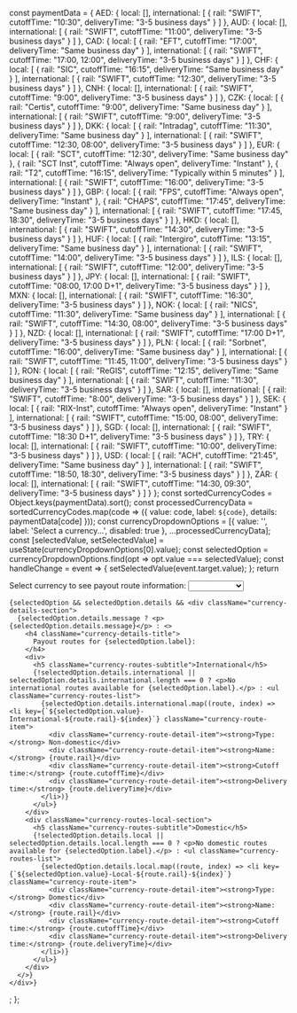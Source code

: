  const paymentData = {
    AED: {
      local: [],
      international: [
        { rail: "SWIFT", cutoffTime: "10:30", deliveryTime: "3-5 business days" }
      ]
    },
    AUD: {
      local: [],
      international: [
        { rail: "SWIFT", cutoffTime: "11:00", deliveryTime: "3-5 business days" }
      ]
    },
    CAD: {
      local: [
        { rail: "EFT", cutoffTime: "17:00", deliveryTime: "Same business day" }
      ],
      international: [
        { rail: "SWIFT", cutoffTime: "17:00, 12:00", deliveryTime: "3-5 business days" }
      ]
    },
    CHF: {
      local: [
        { rail: "SIC", cutoffTime: "16:15", deliveryTime: "Same business day" }
      ],
      international: [
        { rail: "SWIFT", cutoffTime: "12:30", deliveryTime: "3-5 business days" }
      ]
    },
    CNH: {
      local: [],
      international: [
        { rail: "SWIFT", cutoffTime: "9:00", deliveryTime: "3-5 business days" }
      ]
    },
    CZK: {
      local: [
        { rail: "Certis", cutoffTime: "9:00", deliveryTime: "Same business day" }
      ],
      international: [
        { rail: "SWIFT", cutoffTime: "9:00", deliveryTime: "3-5 business days" }
      ]
    },
    DKK: {
      local: [
        { rail: "Intradag", cutoffTime: "11:30", deliveryTime: "Same business day" }
      ],
      international: [
        { rail: "SWIFT", cutoffTime: "12:30, 08:00", deliveryTime: "3-5 business days" }
      ]
    },
    EUR: {
      local: [
        { rail: "SCT", cutoffTime: "12:30", deliveryTime: "Same business day" },
        { rail: "SCT Inst", cutoffTime: "Always open", deliveryTime: "Instant" },
        { rail: "T2", cutoffTime: "16:15", deliveryTime: "Typically within 5 minutes" }
      ],
      international: [
        { rail: "SWIFT", cutoffTime: "16:00", deliveryTime: "3-5 business days" }
      ]
    },
    GBP: {
      local: [
        { rail: "FPS", cutoffTime: "Always open", deliveryTime: "Instant" },
        { rail: "CHAPS", cutoffTime: "17:45", deliveryTime: "Same business day" }
      ],
      international: [
        { rail: "SWIFT", cutoffTime: "17:45, 18:30", deliveryTime: "3-5 business days" }
      ]
    },
    HKD: {
      local: [],
      international: [
        { rail: "SWIFT", cutoffTime: "14:30", deliveryTime: "3-5 business days" }
      ]
    },
    HUF: {
      local: [
        { rail: "Intergiro", cutoffTime: "13:15", deliveryTime: "Same business day" }
      ],
      international: [
        { rail: "SWIFT", cutoffTime: "14:00", deliveryTime: "3-5 business days" }
      ]
    },
    ILS: {
      local: [],
      international: [
        { rail: "SWIFT", cutoffTime: "12:00", deliveryTime: "3-5 business days" }
      ]
    },
    JPY: {
      local: [],
      international: [
        { rail: "SWIFT", cutoffTime: "08:00, 17:00 D+1", deliveryTime: "3-5 business days" }
      ]
    },
    MXN: {
      local: [],
      international: [
        { rail: "SWIFT", cutoffTime: "16:30", deliveryTime: "3-5 business days" }
      ]
    },
    NOK: {
      local: [
        { rail: "NICS", cutoffTime: "11:30", deliveryTime: "Same business day" }
      ],
      international: [
        { rail: "SWIFT", cutoffTime: "14:30, 08:00", deliveryTime: "3-5 business days" }
      ]
    },
    NZD: {
      local: [],
      international: [
        { rail: "SWIFT", cutoffTime: "17:00 D+1", deliveryTime: "3-5 business days" }
      ]
    },
    PLN: {
      local: [
        { rail: "Sorbnet", cutoffTime: "16:00", deliveryTime: "Same business day" }
      ],
      international: [
        { rail: "SWIFT", cutoffTime: "11:45, 11:00", deliveryTime: "3-5 business days" }
      ]
    },
    RON: {
      local: [
        { rail: "ReGIS", cutoffTime: "12:15", deliveryTime: "Same business day" }
      ],
      international: [
        { rail: "SWIFT", cutoffTime: "11:30", deliveryTime: "3-5 business days" }
      ]
    },
    SAR: {
      local: [],
      international: [
        { rail: "SWIFT", cutoffTime: "8:00", deliveryTime: "3-5 business days" }
      ]
    },
    SEK: {
      local: [
        { rail: "RIX-Inst", cutoffTime: "Always open", deliveryTime: "Instant" }
      ],
      international: [
        { rail: "SWIFT", cutoffTime: "15:00, 08:00", deliveryTime: "3-5 business days" }
      ]
    },
    SGD: {
      local: [],
      international: [
        { rail: "SWIFT", cutoffTime: "18:30 D+1", deliveryTime: "3-5 business days" }
      ]
    },
    TRY: {
      local: [],
      international: [
        { rail: "SWIFT", cutoffTime: "10:00", deliveryTime: "3-5 business days" }
      ]
    },
    USD: {
      local: [
        { rail: "ACH", cutoffTime: "21:45", deliveryTime: "Same business day" }
      ],
      international: [
        { rail: "SWIFT", cutoffTime: "18:50, 18:30", deliveryTime: "3-5 business days" }
      ]
    },
    ZAR: {
      local: [],
      international: [
        { rail: "SWIFT", cutoffTime: "14:30, 09:30", deliveryTime: "3-5 business days" }
      ]
    }
  };
  const sortedCurrencyCodes = Object.keys(paymentData).sort();
  const processedCurrencyData = sortedCurrencyCodes.map(code => ({
    value: code,
    label: `${code}`,
    details: paymentData[code]
  }));
  const currencyDropdownOptions = [{
    value: '',
    label: 'Select a currency...',
    disabled: true
  }, ...processedCurrencyData];
  const [selectedValue, setSelectedValue] = useState(currencyDropdownOptions[0].value);
  const selectedOption = currencyDropdownOptions.find(opt => opt.value === selectedValue);
  const handleChange = event => {
    setSelectedValue(event.target.value);
  };
  return <div className="currency-dropdown-container">
    <label htmlFor="currency-routes-dropdown-css" className="currency-dropdown-label">
      Select currency to see payout route information:
    </label>
    <select id="currency-routes-dropdown-css" value={selectedValue} onChange={handleChange} className="currency-dropdown-select">
      {currencyDropdownOptions.map(option => <option key={option.value} value={option.value} disabled={option.disabled}>
        {option.label}
      </option>)}
    </select>

    {selectedOption && selectedOption.details && <div className="currency-details-section">
      {selectedOption.details.message ? <p>{selectedOption.details.message}</p> : <>
        <h4 className="currency-details-title">
          Payout routes for {selectedOption.label}:
        </h4>
        <div>
          <h5 className="currency-routes-subtitle">International</h5>
          {!selectedOption.details.international || selectedOption.details.international.length === 0 ? <p>No international routes available for {selectedOption.label}.</p> : <ul className="currency-routes-list">
            {selectedOption.details.international.map((route, index) => <li key={`${selectedOption.value}-International-${route.rail}-${index}`} className="currency-route-item">
              <div className="currency-route-detail-item"><strong>Type:</strong> Non-domestic</div>
              <div className="currency-route-detail-item"><strong>Name:</strong> {route.rail}</div>
              <div className="currency-route-detail-item"><strong>Cutoff time:</strong> {route.cutoffTime}</div>
              <div className="currency-route-detail-item"><strong>Delivery time:</strong> {route.deliveryTime}</div>
            </li>)}
          </ul>}
        </div>
        <div className="currency-routes-local-section">
          <h5 className="currency-routes-subtitle">Domestic</h5>
          {!selectedOption.details.local || selectedOption.details.local.length === 0 ? <p>No domestic routes available for {selectedOption.label}.</p> : <ul className="currency-routes-list">
            {selectedOption.details.local.map((route, index) => <li key={`${selectedOption.value}-Local-${route.rail}-${index}`} className="currency-route-item">
              <div className="currency-route-detail-item"><strong>Type:</strong> Domestic</div>
              <div className="currency-route-detail-item"><strong>Name:</strong> {route.rail}</div>
              <div className="currency-route-detail-item"><strong>Cutoff time:</strong> {route.cutoffTime}</div>
              <div className="currency-route-detail-item"><strong>Delivery time:</strong> {route.deliveryTime}</div>
            </li>)}
          </ul>}
        </div>
      </>}
    </div>}
  </div>;
};